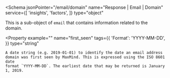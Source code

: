 <Schema
  jsonPointer="/email/domain"
  name="Response | Email | Domain"
  service={[
    'insights',
    'factors',
  ]}
  type="object"
>
  This is a sub-object of `email` that contains information related to the
  domain.

  <Property
    example=""
    name="first_seen"
    tags={{
      'Format': 'YYYY-MM-DD',
    }}
    type="string"
  >
    A date string (e.g. 2019-01-01) to identify the date an email address
    domain was first seen by MaxMind. This is expressed using the ISO 8601 date
    format `YYYY-MM-DD`. The earliest date that may be returned is January 1, 2019.
  </Property>
</Schema>
